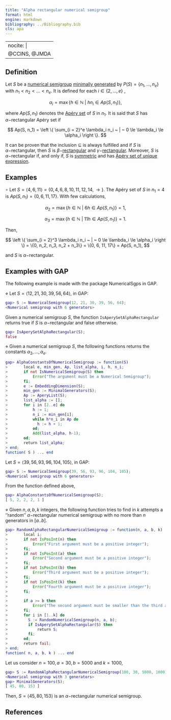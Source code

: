 ```yaml
---
title: "Alpha rectangular numerical semigroup"
format: html
engine: markdown
bibliography: ../Bibliography.bib
cls: apa
---
```


---
nocite: |
  @CCINS, @JMDA
---

<!-- Classes-of-complete-intersection-NS -->

## Definition

Let $S$ be a [numerical semigroup](../Basic-concepts/Numerical-semigroup.qmd) [minimally generated](../Basic-concepts/Minimal-set-of-generators.qmd) by $P(S) = \{n_1, \ldots, n_e\}$ with $n_1 < n_2 < \ldots < n_e$. It is defined for each $i \in \{2, \ldots, e\}$ ,

$$
\alpha_i = \max \{h \in \mathbb{N} ~ | ~ h n_i \in Ap(S, n_1) \},
$$

where $Ap(S, n_1)$ denotes the [Apéry set](../Basic-concepts/Apery-set.qmd) of $S$ in $n_1$. It is said that $S$ has $\alpha-$rectangular Apéry set if

$$
Ap(S, n_1) = \left \{ \sum_{i = 2}^e \lambda_i n_i ~ | ~ 0 \le \lambda_i \le \alpha_i \right \}.
$$

It can be proven that the inclusion $\subseteq$ is always fulfilled and if $S$ is $\alpha-$rectangular, then $S$ is $\beta-$[rectangular](NS-beta-rectangular.qmd) and $\gamma-$[rectangular](NS-gamma-rectangular.qmd). Moreover, $S$ is $\alpha-$rectangular if, and only if, $S$ is [symmetric](NS-symmetric.qmd) and has [Apéry set of unique expression](NS-Apery-set.qmd).

## Examples

$\circ$ Let $S = \langle 4, 6, 11 \rangle = \{0, 4, 6, 8, 10, 11, 12, 14, \rightarrow\}$. The Apéry set of $S$ in $n_1 = 4$ is $Ap(S, n_1) = \{0, 6, 11, 17\}$. With few calculations,

$$
\alpha_2 = \max \{h \in \mathbb{N} ~ | ~ 6h \in Ap(S, n_1) \} = 1,
$$

$$
\alpha_3 = \max \{h \in \mathbb{N} ~ | ~ 11h \in Ap(S, n_1) \} = 1.
$$

Then,

$$
\left \{ \sum_{i = 2}^3 \lambda_i n_i ~ | ~ 0 \le \lambda_i \le \alpha_i \right \} = \{0, n_2, n_3, n_2 + n_3\} = \{0, 6, 11, 17\} = Ap(S, n_1),
$$

and $S$ is $\alpha-$rectangular.

## Examples with GAP

The following example is made with the package NumericalSgps in GAP.

$\diamond$ Let $S = \langle 12, 21, 30, 39, 56, 64 \rangle$, in GAP:

``` gap
gap> S := NumericalSemigroup(12, 21, 30, 39, 56, 64);
<Numerical semigroup with 6 generators>
```

Given a numerical semigroup $S$, the function `IsAperySetAlphaRectangular` returns true if $S$ is $\alpha-$rectangular and false otherwise.

``` gap
gap> IsAperySetAlphaRectangular(S);
false
```

$\diamond$ Given a numerical semigroup $S$, the following functions returns the constants $\alpha_2, \ldots, \alpha_e$.

``` gap
gap> AlphaConstantsOfNumericalSemigroup := function(S)
>       local e, min_gen, Ap, list_alpha, i, h, n_i;
>       if not IsNumericalSemigroup(S) then
>           Error("The argument must be a Numerical Semigroup");
>       fi;
>       e := EmbeddingDimension(S);
>       min_gen := MinimalGenerators(S);
>       Ap := AperyList(S);
>       list_alpha := [];
>       for i in [2..e] do
>           h := 1;
>           n_i := min_gen[i];
>           while h*n_i in Ap do
>             h := h + 1;
>           od;
>           Add(list_alpha, h-1);
>       od;
>       return list_alpha;
> end;
function( S ) ... end
```

Let $S = \langle 39, 56, 93, 96, 104, 105 \rangle$, in GAP:

``` gap
gap> S := NumericalSemigroup(39, 56, 93, 96, 104, 105);
<Numerical semigroup with 6 generators>
```

From the function defined above,

``` gap
gap> AlphaConstantsOfNumericalSemigroup(S);
[ 5, 2, 2, 2, 1 ]
```

$\diamond$ Given $n,a,b,k$ integers, the following function tries to find in $k$ attempts a ''random'' $\alpha-$rectangular numerical semigroup with no more than $n$ generators in $[a..b]$.

``` gap
gap> RandomAlphaRectangularNumericalSemigroup := function(n, a, b, k)
>       local i;
>       if not IsPosInt(n) then
>           Error("First argument must be a positive integer");
>       fi;
>       if not IsPosInt(a) then
>           Error("Second argument must be a positive integer");
>       fi;
>       if not IsPosInt(b) then
>           Error("Third argument must be a positive integer");
>       fi;
>       if not IsPosInt(k) then
>           Error("Fourth argument must be a positive integer");
>       fi;
> 
>       if a >= b then
>           Error("The second argument must be smaller than the third argument");
>       fi;
>       for i in [1..k] do
>         S := RandomNumericalSemigroup(n, a, b);
>         if IsAperySetAlphaRectangular(S) then
>             return S;
>         fi;
>       od;
>       return fail;
> end;
function( n, a, b, k ) ... end
```

Let us consider $n = 100, a = 30, b = 5000$ and $k = 1000$,

``` gap
gap> S := RandomAlphaRectangularNumericalSemigroup(100, 30, 5000, 1000);
<Numerical semigroup with 3 generators>
gap> MinimalGenerators(S);
[ 45, 80, 153 ]
```

Then, $S = \langle 45, 80, 153 \rangle$ is an $\alpha-$rectangular numerical semigroup.

## References

::: {#refs}

:::